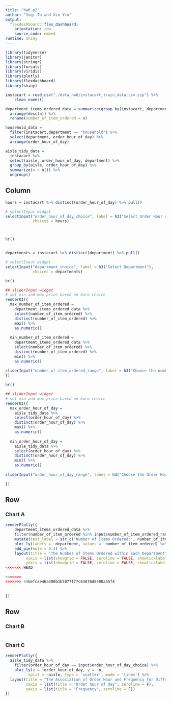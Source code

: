 ```yaml
---
title: "hw6_p2"
author: "Yuqi Tu and Xin Yin"
output: 
  flexdashboard::flex_dashboard:
    orientation: row
    source_code: embed
runtime: shiny
---
```



```r
library(tidyverse)
library(janitor)
library(stringr)
library(forcats)
library(viridis)
library(plotly)
library(flexdashboard)
library(shiny)
```


```r
instacart = read_csv("./data_hw6/instacart_train_data.csv.zip") %>%
    clean_names()
```

```r
department_items_ordered_data = summarize(group_by(instacart, department),n = n()) %>% 
  arrange(desc(n)) %>% 
  rename(number_of_item_ordered = n)

```

```r
household_data = 
  filter(instacart,department == "household") %>%
  select(department, order_hour_of_day) %>%
  arrange(order_hour_of_day)
```


```r
aisle_tidy_data =
  instacart %>%
  select(aisle, order_hour_of_day, department) %>%
  group_by(aisle, order_hour_of_day) %>%
  summarize(n = n()) %>%
  ungroup()
```


Column {.sidebar}
-----------------------------------------------------------------------

```r

hours = instacart %>% distinct(order_hour_of_day) %>% pull()

# selectInput widget
selectInput("order_hour_of_day_choice", label = h3("Select Order Hour of Day"),
            choices = hours)



hr()


departments = instacart %>% distinct(department) %>% pull()

# selectInput widget
selectInput("department_choice", label = h3("Select Department"),
            choices = departments)

hr()

## sliderInput widget
# set min and max price based on boro choice
renderUI({
  max_number_of_item_ordered = 
    department_items_ordered_data %>%
    select(number_of_item_ordered) %>% 
    distinct(number_of_item_ordered) %>% 
    max() %>% 
    as.numeric()
  
  min_number_of_item_ordered = 
    department_items_ordered_data %>%
    select(number_of_item_ordered) %>% 
    distinct(number_of_item_ordered) %>% 
    min() %>% 
    as.numeric()
  
sliderInput("number_of_item_ordered_range", label = h3("Choose the number of ordered  items range"), min = min_number_of_item_ordered, max = max_number_of_item_ordered, value = c(1359, 409087))
})

hr()

## sliderInput widget
# set min and max price based on boro choice
renderUI({
  max_order_hour_of_day = 
    aisle_tidy_data %>%
    select(order_hour_of_day) %>% 
    distinct(order_hour_of_day) %>% 
    max() %>% 
    as.numeric()
  
  min_order_hour_of_day = 
    aisle_tidy_data %>%
    select(order_hour_of_day) %>% 
    distinct(order_hour_of_day) %>% 
    min() %>% 
    as.numeric()
  
sliderInput("order_hour_of_day_range", label = h3("Choose the Order Hour of Day range"), min = min_order_hour_of_day, max = max_order_hour_of_day, value = c(0, 1359))

})

```


Row
-----------------------------------------------------------------------

### Chart A

```r
renderPlotly({
    department_items_ordered_data %>% 
    filter(number_of_item_ordered %in% input$number_of_item_ordered_range[1]:input$number_of_item_ordered_range[2]) %>%
    mutate(text_label = str_c("Number of Items Ordered:", number_of_item_ordered)) %>%
    plot_ly(labels = ~department, values = ~number_of_item_ordered) %>% 
    add_pie(hole = 0.4) %>% 
    layout(title = "The Number of Items Ordered within Each Department", showlegend = T,
         xaxis = list(showgrid = FALSE, zeroline = FALSE, showticklabels = FALSE), 
         yaxis = list(showgrid = FALSE, zeroline = FALSE, showticklabels = FALSE))
<<<<<<< HEAD

=======
>>>>>>> 68befcae46a300b1b5077f77c63876d8400a35f4
    
  
})


```



Row {.tabset .tabset-fade}
-----------------------------------------------------------------------

### Chart B

```r

```

### Chart C

```r
renderPlotly({
  aisle_tidy_data %>%
    filter(order_hour_of_day == input$order_hour_of_day_choice) %>% 
    plot_ly(x = ~order_hour_of_day, y = ~n, 
          split = ~aisle, type = 'scatter', mode = 'lines') %>%
  layout(title = "The Association of Order Hour and Frequency for Different Aisles",
         xaxis = list(title = "Order hour of day", zeroline = F),
         yaxis = list(title = "Frequency", zeroline = F))
})
```




